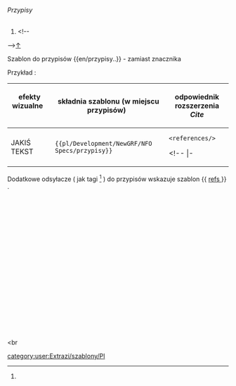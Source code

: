 <noinclude>{{pl/Development/NewGRF/inne strony|en= 
|pl=Template:pl/Development/NewGRF/NFO Specs/przypisy
}}</noinclude><!--
--><includeonly><!--
 ~ ~ ~ ~ ~ ~ ~ ~ ~ ~ koment ~ ~ ~ ~ ~ ~ ~ ~ ~ ~
--><!--
--><h6>Przypisy</h6><!--{{#sub: {{{text|}}}{{{1|}}}| {{#len: {{{text|}}} | 0 }}--><!--
 ~ ~ ~ ~ ~ ~ ~ ~ ~ ~ początek ~ ~ ~ ~ ~ ~ ~ ~ ~ ~
-->
# <span title="odsyłacz przypisu"><!--[[template:extraZi/przypisy/Pl#--><!--1--><!--{{{text|}}}{{{1|}}} |↑]]--><!--
-->[[#1 |↑]]</span> &nbsp; {{pl/Development/NewGRF/NFO Specs/refs|text=przypis}} <!--{{{text|}}}--> <!--
--></includeonly><noinclude>

 

Szablon do przypisów <nowiki>{{en/przypisy..}}</nowiki> <!-- lub <nowiki>{{..refs..|name= | }}</nowiki>--> - zamiast znacznika <references> <!-- oraz <ref name=""> </ref> -->



Przykład<!--y-->:

{| 
! efekty wizualne &nbsp; &nbsp; &nbsp; &nbsp; !!składnia szablonu (w miejscu przypisów) &nbsp; !! odpowiednik rozszerzenia ''Cite'' 
|-
|style=vertical-align:middle<!--top--> |<!--<h5 name=1 style="padding: 1px; white-space:nowrap;">-->JAKIŚ TEKST{{pl/Development/NewGRF/NFO Specs/refs|<!---|=text|-->1}}<!--</h5>--> ||style=vertical-align:<!--bottom-->middle|<code><nowiki>{{pl/Development/NewGRF/NFO Specs/przypisy}}</nowiki></code> ||style=vertical-align:<!--bottom-->middle|<!--<code>--><pre><references/></pre><!--</code>--> 
<!-- |- 
|<pre><ref name="słowo">jakiś tekst </ref></pre>||style=vertical-align:middle|<nowiki>{{extraZi/refs/Pl | name =słowo |jakiś test }}</nowiki> ||style=vertical-align:middle |{{extraZi/refs/Pl|name=słowo|jakiś test }}-->
|}

{{pl/Development/NewGRF/NFO Specs/przypisy}}

<!-- <ref name="slowo"/> #cite_note-slowo-1 #cite_ref-slowo_1-1 -->

Dodatkowe odsyłacze ( jak tagi <ref> </ref> ) do przypisów wskazuje szablon <nowiki>{{</nowiki> [[Template:pl/Development/NewGRF/NFO Specs/refs| refs ]] <nowiki>}}</nowiki> .

<br><br><br><br><br><br><br><br><br><br> <br><br><br><br><br><br><br><br><br><br

[[category:user:Extrazi/szablony/Pl]]
</noinclude>